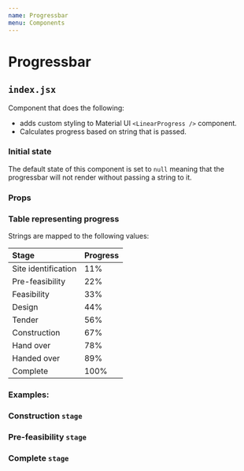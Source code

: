 ```yaml
---
name: Progressbar
menu: Components
---
```





# Progressbar

## `index.jsx`

Component that does the following:

 - adds custom styling to Material UI `<LinearProgress />` component.
 - Calculates progress based on string that is passed.

### Initial state

The default state of this component is set to `null` meaning that the progressbar will not render
without passing a string to it.

### Props

<PropsTable of={Progressbar} />

### Table representing progress

Strings are mapped to the following values:

  | Stage               | Progress    |
  | :-------------------| :----------- |
  | Site identification | 11% |
  | Pre-feasibility     | 22% |
  | Feasibility         | 33% |
  | Design              | 44% |
  | Tender              | 56% |
  | Construction        | 67% |
  | Hand over           | 78% |
  | Handed over         | 89% |
  | Complete            | 100%|


### Examples:

### Construction `stage`
<Playground>
  <Progressbar stage="Construction" />
</Playground>

### Pre-feasibility `stage`
<Playground>
  <Progressbar stage="Pre-feasibility" />
</Playground>

### Complete `stage`
<Playground>
  <Progressbar stage="Complete" />
</Playground>
